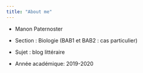 ```yaml
---
title: "About me"
---
```

+ Manon Paternoster 

+ Section : Biologie (BAB1 et BAB2 : cas particulier)

+ Sujet : blog littéraire 

+ Année académique: 2019-2020


